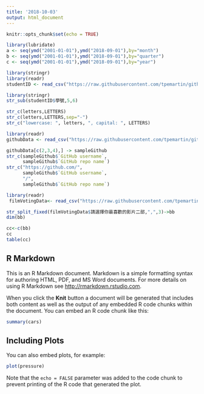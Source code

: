 ```yaml
---
title: '2018-10-03'
output: html_document
---
```


```r
knitr::opts_chunk$set(echo = TRUE)
```
```r
library(lubridate)
a <- seq(ymd("2001-01-01"),ymd("2018-09-01"),by="month")
b <- seq(ymd("2001-01-01"),ymd("2018-09-01"),by="quarter")
c <- seq(ymd("2001-01-01"),ymd("2018-09-01"),by="year")
```
```r
library(stringr)
library(readr)
studentID <- read_csv("https://raw.githubusercontent.com/tpemartin/github-data/master/studentID.csv")
```

```r
library(stringr)
str_sub(studentID$學號,5,6)
```

```r
str_c(letters,LETTERS)
str_c(letters,LETTERS,sep="-")
str_c("lowercase: ", letters, ", capital: ", LETTERS)
```
```r
library(readr)
githubData <- read_csv("https://raw.githubusercontent.com/tpemartin/github-data/master/githubData.csv")
```
```r
githubData[c(2,3,4),] -> sampleGithub
str_c(sampleGithub$`GitHub username`,
      sampleGithub$`GitHub repo name`)
str_c("https://github.com/",
      sampleGithub$`GitHub username`,
      "/",
      sampleGithub$`GitHub repo name`)
```

```r
library(readr)
 filmVotingData<- read_csv("https://raw.githubusercontent.com/tpemartin/course-107-1-programming-for-data-science/master/data/%E7%AC%AC%E4%B8%89%E5%B1%86%E7%B6%93%E6%BF%9F%E6%92%AD%E5%AE%A2%E7%AB%B6%E8%B3%BD%E5%8F%83%E8%B3%BD%E4%BD%9C%E5%93%81%E6%8A%95%E7%A5%A8%E7%B5%90%E6%9E%9C%E6%A8%A3%E6%9C%AC%20-%20Sheet1.csv")
```
```r
str_split_fixed(filmVotingData$請選擇你最喜歡的影片二部,",",3)->bb
dim(bb)

cc<-c(bb)
cc
table(cc)
```



## R Markdown

This is an R Markdown document. Markdown is a simple formatting syntax for authoring HTML, PDF, and MS Word documents. For more details on using R Markdown see <http://rmarkdown.rstudio.com>.

When you click the **Knit** button a document will be generated that includes both content as well as the output of any embedded R code chunks within the document. You can embed an R code chunk like this:

```r
summary(cars)
```

## Including Plots

You can also embed plots, for example:

```r
plot(pressure)
```

Note that the `echo = FALSE` parameter was added to the code chunk to prevent printing of the R code that generated the plot.
